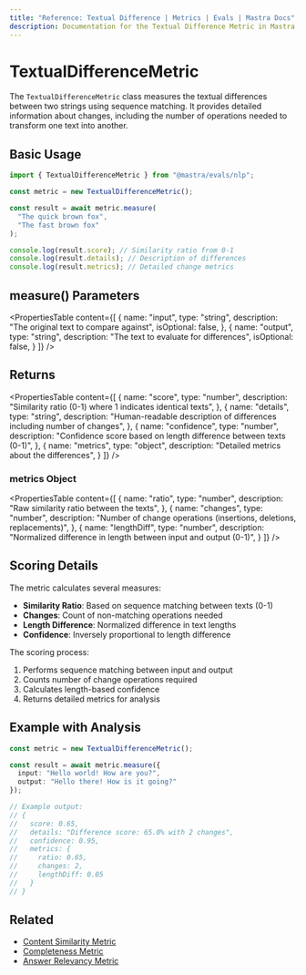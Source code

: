 ```yaml
---
title: "Reference: Textual Difference | Metrics | Evals | Mastra Docs"
description: Documentation for the Textual Difference Metric in Mastra, which measures textual differences between strings using sequence matching.
---
```


# TextualDifferenceMetric

The `TextualDifferenceMetric` class measures the textual differences between two strings using sequence matching. It provides detailed information about changes, including the number of operations needed to transform one text into another.

## Basic Usage

```typescript
import { TextualDifferenceMetric } from "@mastra/evals/nlp";

const metric = new TextualDifferenceMetric();

const result = await metric.measure(
  "The quick brown fox",
  "The fast brown fox"
);

console.log(result.score); // Similarity ratio from 0-1
console.log(result.details); // Description of differences
console.log(result.metrics); // Detailed change metrics
```

## measure() Parameters

<PropertiesTable
  content={[
    {
      name: "input",
      type: "string",
      description: "The original text to compare against",
      isOptional: false,
    },
    {
      name: "output",
      type: "string",
      description: "The text to evaluate for differences",
      isOptional: false,
    }
  ]}
/>

## Returns

<PropertiesTable
  content={[
    {
      name: "score",
      type: "number",
      description: "Similarity ratio (0-1) where 1 indicates identical texts",
    },
    {
      name: "details",
      type: "string",
      description: "Human-readable description of differences including number of changes",
    },
    {
      name: "confidence",
      type: "number",
      description: "Confidence score based on length difference between texts (0-1)",
    },
    {
      name: "metrics",
      type: "object",
      description: "Detailed metrics about the differences",
    }
  ]}
/>

### metrics Object

<PropertiesTable
  content={[
    {
      name: "ratio",
      type: "number",
      description: "Raw similarity ratio between the texts",
    },
    {
      name: "changes",
      type: "number",
      description: "Number of change operations (insertions, deletions, replacements)",
    },
    {
      name: "lengthDiff",
      type: "number",
      description: "Normalized difference in length between input and output (0-1)",
    }
  ]}
/>

## Scoring Details

The metric calculates several measures:
- **Similarity Ratio**: Based on sequence matching between texts (0-1)
- **Changes**: Count of non-matching operations needed
- **Length Difference**: Normalized difference in text lengths
- **Confidence**: Inversely proportional to length difference

The scoring process:
1. Performs sequence matching between input and output
2. Counts number of change operations required
3. Calculates length-based confidence
4. Returns detailed metrics for analysis

## Example with Analysis

```typescript
const metric = new TextualDifferenceMetric();

const result = await metric.measure({
  input: "Hello world! How are you?",
  output: "Hello there! How is it going?"
});

// Example output:
// {
//   score: 0.65,
//   details: "Difference score: 65.0% with 2 changes",
//   confidence: 0.95,
//   metrics: {
//     ratio: 0.65,
//     changes: 2,
//     lengthDiff: 0.05
//   }
// }
```

## Related

- [Content Similarity Metric](./content-similarity)
- [Completeness Metric](./completeness)
- [Answer Relevancy Metric](./answer-relevancy) 